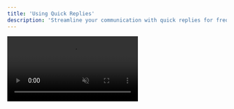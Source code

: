 ```yaml
---
title: 'Using Quick Replies'
description: 'Streamline your communication with quick replies for frequently asked questions or common responses.'
---
```


<video autoplay="true" muted="true" loop playsinline className="w-full aspect-video" src="/videos/guides_inbox_qr.mp4" />
In your inbox, type the forward slash "/" in the message box to access your quick replies (for the current inbox). Use the arrow keys or mouse to navigate between your quick replies.

As you continue typing, the options will narrow down to match your input.

Once you've selected the desired quick reply, either press the Enter key (↵) when your desired quick reply is highlighted gray or click with your cursor to fill the message box.